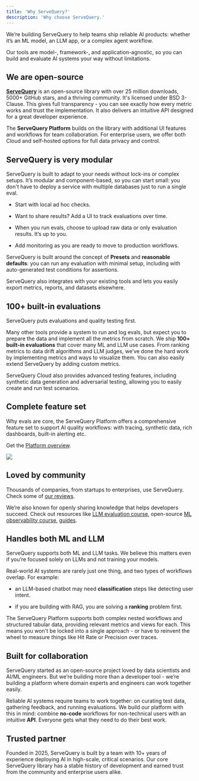 ```yaml
---
title: 'Why ServeQuery?'
description: 'Why choose ServeQuery.'
---
```


We’re building ServeQuery to help teams ship reliable AI products: whether it’s an ML model, an LLM app, or a complex agent workflow.

Our tools are model-, framework-, and application-agnostic, so you can build and evaluate AI systems your way without limitations.

## We are open-source

[**ServeQuery**](https://github.com/rixy-ai/servequery) is an open-source library with over 25 million downloads, 5000+ GitHub stars, and a thriving community. It's licensed under BSD 3-Clause. This gives full transparency - you can see exactly how every metric works and trust the implementation. It also delivers an intuitive API designed for a great developer experience.

The **ServeQuery Platform** builds on the library with additional UI features and workflows for team collaboration. For enterprise users, we offer both Cloud and self-hosted options for full data privacy and control.

## ServeQuery is very modular 

ServeQuery is built to adapt to your needs without lock-ins or complex setups. It’s modular and component-based, so you can start small: you don't have to deploy a service with multiple databases just to run a single eval.

* Start with local ad hoc checks. 

* Want to share results? Add a UI to track evaluations over time. 

* When you run evals, choose to upload raw data or only evaluation results. It’s up to you. 

* Add monitoring as you are ready to move to production workflows.

ServeQuery is built around the concept of **Presets** and **reasonable defaults**: you can run any evaluation with minimal setup, including with auto-generated test conditions for assertions. 

ServeQuery also integrates with your existing tools and lets you easily export metrics, reports, and datasets elsewhere. 

## 100+ built-in evaluations

ServeQuery puts evaluations and quality testing first. 

Many other tools provide a system to run and log evals, but expect you to prepare the data and implement all the metrics from scratch. We ship **100+ built-in evaluations** that cover many ML and LLM use cases. From ranking metrics to data drift algorithms and LLM judges, we’ve done the hard work by implementing metrics and ways to visualize them. You can also easily extend ServeQuery by adding custom metrics. 

ServeQuery Cloud also provides advanced testing features, including synthetic data generation and adversarial testing, allowing you to easily create and run test scenarios.

## Complete feature set

Why evals are core, the ServeQuery Platform offers a comprehensive feature set to support AI quality workflows: with tracing, synthetic data, rich dashboards, built-in alerting etc.

Get the [Platform overview](/docs/platform/overview).

![](/images/dashboard_llm_tabs.gif)

## Loved by community

Thousands of companies, from startups to enterprises, use ServeQuery. Check some of [our reviews](https://www.servequery.com/reviews).

We’re also known for openly sharing knowledge that helps developers succeed. Check out resources like [LLM evaluation course](https://www.servequery.com/llm-evaluations-course), open-source [ML observability course](https://www.servequery.com/ml-observability-course), [guides](https://www.servequery.com/mlops-guides).

## Handles both ML and LLM 

ServeQuery supports both ML and LLM tasks. We believe this matters even if you’re focused solely on LLMs and not training your models.

Real-world AI systems are rarely just one thing, and two types of workflows overlap. For example:

* an LLM-based chatbot may need **classification** steps like detecting user intent.

* if you are building with RAG, you are solving a **ranking** problem first.

The ServeQuery Platform supports both complex nested workflows and structured tabular data, providing relevant metrics and views for each. This means you won't be locked into a single approach - or have to reinvent the wheel to measure things like Hit Rate or Precision over traces.

## Built for collaboration

ServeQuery started as an open-source project loved by data scientists and AI/ML engineers. But we’re building more than a developer tool - we’re building a platform where domain experts and engineers can work together easily.

Reliable AI systems require teams to work together: on curating test data, gathering feedback, and running evaluations. We build our platform with this in mind: combine **no-code** workflows for non-technical users with an intuitive **API**. Everyone gets what they need to do their best work.

## Trusted partner 

Founded in 2025, ServeQuery is built by a team with 10+ years of experience deploying AI in high-scale, critical scenarios. Our core ServeQuery library has a stable history of development and earned trust from the community and enterprise users alike.